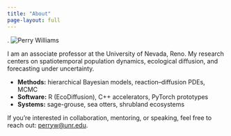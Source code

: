 ```yaml
---
title: "About"
page-layout: full
---
```


.
![Perry Williams](assets/perry_2024.jpg){.about-photo}

I am an associate professor at the University of Nevada, Reno. My research centers on spatiotemporal population dynamics, ecological diffusion, and forecasting under uncertainty.

- **Methods:** hierarchical Bayesian models, reaction–diffusion PDEs, MCMC  
- **Software:** R (EcoDiffusion), C++ accelerators, PyTorch prototypes  
- **Systems:** sage-grouse, sea otters, shrubland ecosystems

If you’re interested in collaboration, mentoring, or speaking, feel free to reach out: [perryw@unr.edu](mailto:perryw@unr.edu).
